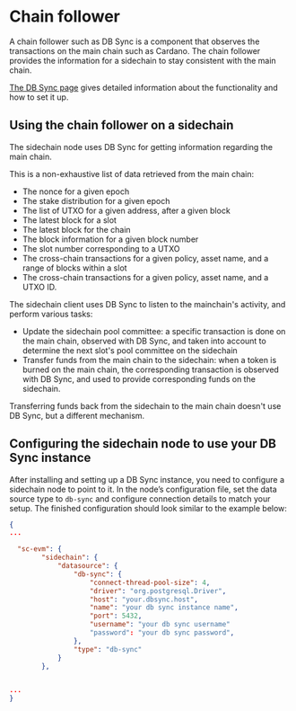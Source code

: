 # Chain follower

A chain follower such as DB Sync is a component that observes the transactions on the main chain such as Cardano. The chain follower provides the information for a sidechain to stay consistent with the main chain.

[The DB Sync page](https://docs.cardano.org/cardano-components/cardano-db-sync/about-db-sync) gives detailed information about the functionality and how to set it up.

Using the chain follower on a sidechain
---------------------------------------

The sidechain node uses DB Sync for getting information regarding the main chain.

This is a non-exhaustive list of data retrieved from the main chain:

*   The nonce for a given epoch
*   The stake distribution for a given epoch
*   The list of UTXO for a given address, after a given block
*   The latest block for a slot
*   The latest block for the chain
*   The block information for a given block number
*   The slot number corresponding to a UTXO
*   The cross-chain transactions for a given policy, asset name, and a range of blocks within a slot
*   The cross-chain transactions for a given policy, asset name, and a UTXO ID.

The sidechain client uses DB Sync to listen to the mainchain's activity, and perform various tasks:

*   Update the sidechain pool committee: a specific transaction is done on the main chain, observed with DB Sync, and taken into account to determine the next slot's pool committee on the sidechain
*   Transfer funds from the main chain to the sidechain: when a token is burned on the main chain, the corresponding transaction is observed with DB Sync, and used to provide corresponding funds on the sidechain.

Transferring funds back from the sidechain to the main chain doesn't use DB Sync, but a different mechanism.

Configuring the sidechain node to use your DB Sync instance
-----------------------------------------------------------

After installing and setting up a DB Sync instance, you need to configure a sidechain node to point to it. In the node’s configuration file, set the data source type to `db-sync` and configure connection details to match your setup. The finished configuration should look similar to the example below:

```json
{
...

  "sc-evm": {
        "sidechain": {
            "datasource": {
                "db-sync": {
                    "connect-thread-pool-size": 4,
                    "driver": "org.postgresql.Driver",
                    "host": "your.dbsync.host",
                    "name": "your db sync instance name",
                    "port": 5432,
                    "username": "your db sync username"
                    "password": "your db sync password",
                },
                "type": "db-sync"
            }
        },


...
}
```